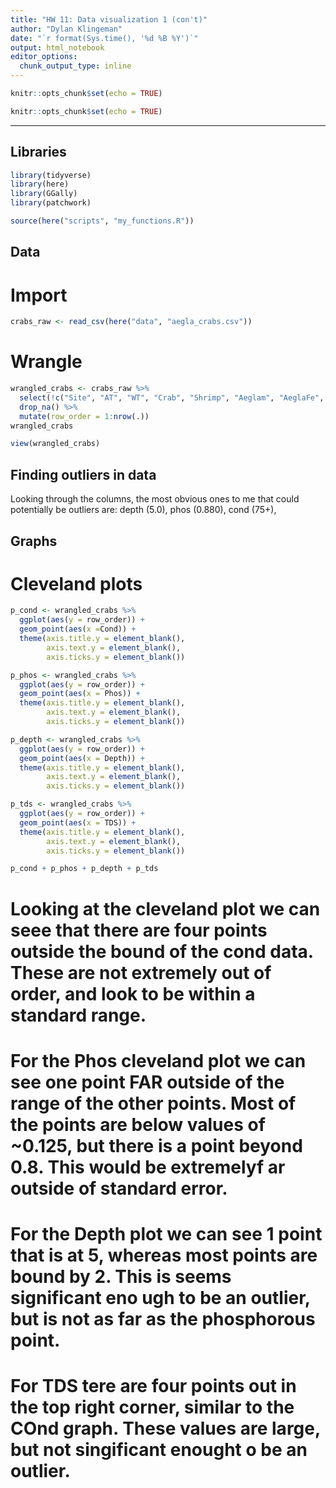 ```yaml
---
title: "HW 11: Data visualization 1 (con't)"
author: "Dylan Klingeman"
date: "`r format(Sys.time(), '%d %B %Y')`"
output: html_notebook
editor_options: 
  chunk_output_type: inline
---
```


```r
knitr::opts_chunk$set(echo = TRUE)
```

```r
knitr::opts_chunk$set(echo = TRUE)
```
***
## Libraries
```r
library(tidyverse)
library(here)
library(GGally)
library(patchwork)
```

```r
source(here("scripts", "my_functions.R"))
```

## Data
# Import
```r
crabs_raw <- read_csv(here("data", "aegla_crabs.csv"))
```

# Wrangle

```r
wrangled_crabs <- crabs_raw %>% 
  select(!c("Site", "AT", "WT", "Crab", "Shrimp", "Aeglam", "AeglaFe", "AeglaFo")) %>% 
  drop_na() %>% 
  mutate(row_order = 1:nrow(.))
wrangled_crabs
```

```r
view(wrangled_crabs)
```

## Finding outliers in data

Looking through the columns, the most obvious ones to me that could potentially be outliers are: depth (5.0), phos (0.880), cond (75+), 

## Graphs

# Cleveland plots

```r
p_cond <- wrangled_crabs %>% 
  ggplot(aes(y = row_order)) + 
  geom_point(aes(x =Cond)) + 
  theme(axis.title.y = element_blank(), 
        axis.text.y = element_blank(), 
        axis.ticks.y = element_blank())

p_phos <- wrangled_crabs %>% 
  ggplot(aes(y = row_order)) + 
  geom_point(aes(x = Phos)) + 
  theme(axis.title.y = element_blank(), 
        axis.text.y = element_blank(), 
        axis.ticks.y = element_blank())

p_depth <- wrangled_crabs %>% 
  ggplot(aes(y = row_order)) + 
  geom_point(aes(x = Depth)) + 
  theme(axis.title.y = element_blank(), 
        axis.text.y = element_blank(), 
        axis.ticks.y = element_blank())

p_tds <- wrangled_crabs %>% 
  ggplot(aes(y = row_order)) + 
  geom_point(aes(x = TDS)) + 
  theme(axis.title.y = element_blank(), 
        axis.text.y = element_blank(), 
        axis.ticks.y = element_blank())

p_cond + p_phos + p_depth + p_tds
```

# Looking at the cleveland plot we can seee that there are four points outside the bound of the cond data. These are not extremely out of order, and look to be within a standard range. 

# For the Phos cleveland plot we can see one point FAR outside of the range of the other points. Most of the points are below values of ~0.125, but there is a point beyond 0.8. This would be extremelyf ar outside of standard error. 

# For the Depth plot we can see 1 point that is at 5, whereas most points are bound by 2. This is seems significant eno ugh to be an outlier, but is not as far as the phosphorous point. 

# For TDS tere are four points out in the top right corner, similar to the COnd graph. These values are large, but not singificant enought o be an outlier. 



```r

```

























